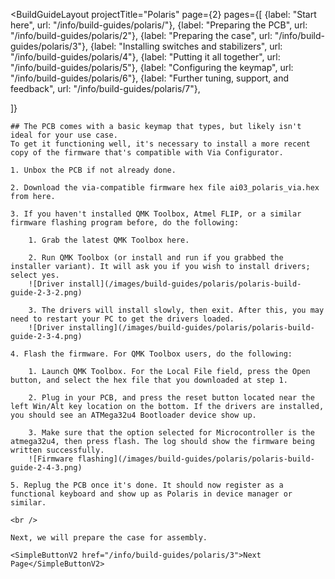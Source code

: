 ---
---


<BuildGuideLayout 
	projectTitle="Polaris"
  page={2}
  pages={[
    {label: "Start here", url: "/info/build-guides/polaris/"},
    {label: "Preparing the PCB", url: "/info/build-guides/polaris/2"},
    {label: "Preparing the case", url: "/info/build-guides/polaris/3"},
    {label: "Installing switches and stabilizers", url: "/info/build-guides/polaris/4"},
    {label: "Putting it all together", url: "/info/build-guides/polaris/5"},
    {label: "Configuring the keymap", url: "/info/build-guides/polaris/6"},
    {label: "Further tuning, support, and feedback", url: "/info/build-guides/polaris/7"},
    
  ]}
>

  <AltMarkdownRenderer>

    ## The PCB comes with a basic keymap that types, but likely isn't ideal for your use case.
    To get it functioning well, it's necessary to install a more recent copy of the firmware that's compatible with Via Configurator.

    1. Unbox the PCB if not already done.

    2. Download the via-compatible firmware hex file ai03_polaris_via.hex from here.

    3. If you haven't installed QMK Toolbox, Atmel FLIP, or a similar firmware flashing program before, do the following:

        1. Grab the latest QMK Toolbox here.

        2. Run QMK Toolbox (or install and run if you grabbed the installer variant). It will ask you if you wish to install drivers; select yes.
        ![Driver install](/images/build-guides/polaris/polaris-build-guide-2-3-2.png)

        3. The drivers will install slowly, then exit. After this, you may need to restart your PC to get the drivers loaded.
        ![Driver installing](/images/build-guides/polaris/polaris-build-guide-2-3-4.png)

    4. Flash the firmware. For QMK Toolbox users, do the following:

        1. Launch QMK Toolbox. For the Local File field, press the Open button, and select the hex file that you downloaded at step 1.

        2. Plug in your PCB, and press the reset button located near the left Win/Alt key location on the bottom. If the drivers are installed, you should see an ATMega32u4 Bootloader device show up.

        3. Make sure that the option selected for Microcontroller is the atmega32u4, then press flash. The log should show the firmware being written successfully.
        ![Firmware flashing](/images/build-guides/polaris/polaris-build-guide-2-4-3.png)

    5. Replug the PCB once it's done. It should now register as a functional keyboard and show up as Polaris in device manager or similar.

    <br />
    
    Next, we will prepare the case for assembly.

    <SimpleButtonV2 href="/info/build-guides/polaris/3">Next Page</SimpleButtonV2>
    
    
  </AltMarkdownRenderer>
			
</BuildGuideLayout>


